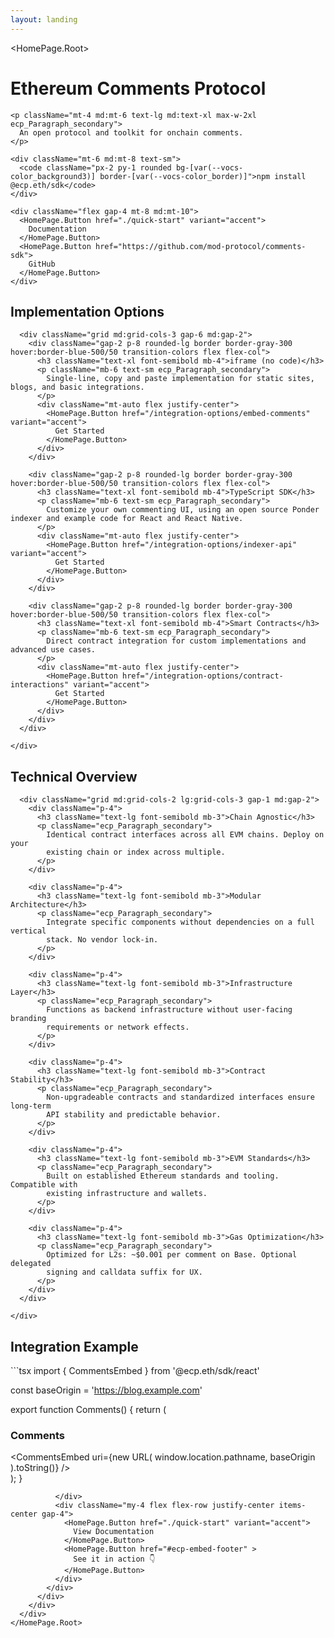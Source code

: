 ```yaml
---
layout: landing
---
```



<HomePage.Root>
  <div className="flex flex-col items-center justify-center py-4 md:py-8 text-center">
    <h1 className="ecp_H1 vocs_Heading">
      Ethereum Comments Protocol
    </h1>
    
    <p className="mt-4 md:mt-6 text-lg md:text-xl max-w-2xl ecp_Paragraph_secondary">
      An open protocol and toolkit for onchain comments.
    </p>

    <div className="mt-6 md:mt-8 text-sm">
      <code className="px-2 py-1 rounded bg-[var(--vocs-color_background3)] border-[var(--vocs-color_border)]">npm install @ecp.eth/sdk</code>
    </div>

    <div className="flex gap-4 mt-8 md:mt-10">
      <HomePage.Button href="./quick-start" variant="accent">
        Documentation
      </HomePage.Button>
      <HomePage.Button href="https://github.com/mod-protocol/comments-sdk">
        GitHub
      </HomePage.Button>
    </div>

  </div>

  <section className="py-4 md:py-8">
    <div>
      <h2 className="ecp_H2 vocs_Heading">
        Implementation Options
      </h2>

      <div className="grid md:grid-cols-3 gap-6 md:gap-2">
        <div className="gap-2 p-8 rounded-lg border border-gray-300 hover:border-blue-500/50 transition-colors flex flex-col">
          <h3 className="text-xl font-semibold mb-4">iframe (no code)</h3>
          <p className="mb-6 text-sm ecp_Paragraph_secondary">
            Single-line, copy and paste implementation for static sites, blogs, and basic integrations.
          </p>
          <div className="mt-auto flex justify-center">
            <HomePage.Button href="/integration-options/embed-comments" variant="accent">
              Get Started
            </HomePage.Button>
          </div>
        </div>

        <div className="gap-2 p-8 rounded-lg border border-gray-300 hover:border-blue-500/50 transition-colors flex flex-col">
          <h3 className="text-xl font-semibold mb-4">TypeScript SDK</h3>
          <p className="mb-6 text-sm ecp_Paragraph_secondary">
            Customize your own commenting UI, using an open source Ponder indexer and example code for React and React Native.
          </p>
          <div className="mt-auto flex justify-center">
            <HomePage.Button href="/integration-options/indexer-api" variant="accent">
              Get Started
            </HomePage.Button>
          </div>
        </div>

        <div className="gap-2 p-8 rounded-lg border border-gray-300 hover:border-blue-500/50 transition-colors flex flex-col">
          <h3 className="text-xl font-semibold mb-4">Smart Contracts</h3>
          <p className="mb-6 text-sm ecp_Paragraph_secondary">
            Direct contract integration for custom implementations and advanced use cases.
          </p>
          <div className="mt-auto flex justify-center">
            <HomePage.Button href="/integration-options/contract-interactions" variant="accent">
              Get Started
            </HomePage.Button>
          </div>
        </div>
      </div>

    </div>

  </section>

  <section className="py-4 md:py-8 px-4 bg-[var(--vocs-color_background3)] rounded-lg">
    <div>
      <h2 className="ecp_H2 vocs_Heading">Technical Overview</h2>

      <div className="grid md:grid-cols-2 lg:grid-cols-3 gap-1 md:gap-2">
        <div className="p-4">
          <h3 className="text-lg font-semibold mb-3">Chain Agnostic</h3>
          <p className="ecp_Paragraph_secondary">
            Identical contract interfaces across all EVM chains. Deploy on your
            existing chain or index across multiple.
          </p>
        </div>

        <div className="p-4">
          <h3 className="text-lg font-semibold mb-3">Modular Architecture</h3>
          <p className="ecp_Paragraph_secondary">
            Integrate specific components without dependencies on a full vertical
            stack. No vendor lock-in.
          </p>
        </div>

        <div className="p-4">
          <h3 className="text-lg font-semibold mb-3">Infrastructure Layer</h3>
          <p className="ecp_Paragraph_secondary">
            Functions as backend infrastructure without user-facing branding
            requirements or network effects.
          </p>
        </div>

        <div className="p-4">
          <h3 className="text-lg font-semibold mb-3">Contract Stability</h3>
          <p className="ecp_Paragraph_secondary">
            Non-upgradeable contracts and standardized interfaces ensure long-term
            API stability and predictable behavior.
          </p>
        </div>

        <div className="p-4">
          <h3 className="text-lg font-semibold mb-3">EVM Standards</h3>
          <p className="ecp_Paragraph_secondary">
            Built on established Ethereum standards and tooling. Compatible with
            existing infrastructure and wallets.
          </p>
        </div>

        <div className="p-4">
          <h3 className="text-lg font-semibold mb-3">Gas Optimization</h3>
          <p className="ecp_Paragraph_secondary">
            Optimized for L2s: ~$0.001 per comment on Base. Optional delegated
            signing and calldata suffix for UX.
          </p>
        </div>
      </div>

    </div>

  </section>

  <div className="py-4 md:py-8">
    <div className="mx-auto px-4">
      <div className="rounded-lg border border-gray-300 p-6 md:p-12 flex flex-col gap-2">
        <div className="max-w-2xl">
          <h2 className="ecp_H2 vocs_Heading">Integration Example</h2>
            <div className="font-mono text-sm rounded text-left">
```tsx
import { CommentsEmbed } from '@ecp.eth/sdk/react'

const baseOrigin = 'https://blog.example.com'

export function Comments() {
  return (
    <div>
      <h3>Comments</h3>
      <CommentsEmbed
        uri={new URL(
          window.location.pathname,
          baseOrigin
        ).toString()}
      />
    </div>
  );
}
```
          </div>
          <div className="my-4 flex flex-row justify-center items-center gap-4">
            <HomePage.Button href="./quick-start" variant="accent">
              View Documentation
            </HomePage.Button>
            <HomePage.Button href="#ecp-embed-footer" >
              See it in action 👇
            </HomePage.Button>
          </div>
        </div>
      </div>
    </div>
  </div>
</HomePage.Root>
